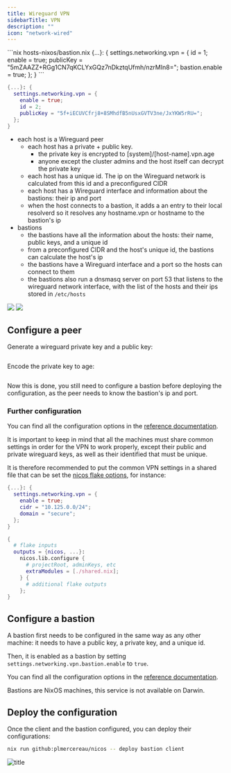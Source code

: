 ```yaml
---
title: Wireguard VPN
sidebarTitle: VPN
description: ""
icon: "network-wired"
---
```


<RequestExample>
```nix hosts-nixos/bastion.nix
{...}: {
  settings.networking.vpn = {
    id = 1;
    enable = true;
    publicKey = "5mZAAZZ+RGg1CN7qKCLYxGQz7nDkztqUfmh/nzrMIn8=";
    bastion.enable = true;
  };
}
```

```nix hosts-nixos/client.nix
{...}: {
  settings.networking.vpn = {
    enable = true;
    id = 2;
    publicKey = "5f+iECUVCfrj8+8SMhdfB5nUsxGVTV3ne/JxYKW5rRU=";
  };
}
```

</ResponseExample>

- each host is a Wireguard peer
  - each host has a private + public key.
    - the private key is encrypted to [system]/[host-name].vpn.age
    - anyone except the cluster admins and the host itself can decrypt the private key
  - each host has a unique id. The ip on the Wireguard network is calculated from this id and a preconfigured CIDR
  - each host has a Wireguard interface and information about the bastions: their ip and port
  - when the host connects to a bastion, it adds a an entry to their local resolverd so it resolves any hostname.vpn or hostname to the bastion's ip
- bastions
  - the bastions have all the information about the hosts: their name, public keys, and a unique id
  - from a preconfigured CIDR and the host's unique id, the bastions can calculate the host's ip
  - the bastions have a Wireguard interface and a port so the hosts can connect to them
  - the bastions also run a dnsmasq server on port 53 that listens to the wireguard network interface, with the list of the hosts and their ips stored in `/etc/hosts`

<Frame>
  <img
    style={{ height: "250px" }}
    className="block h-32 dark:hidden"
    src="/images/vpn-light.svg"
  />
  <img
    style={{ height: "250px" }}
    className="hidden h-32 dark:block"
    src="/images/vpn-dark.svg"
  />
</Frame>

## Configure a peer

Generate a wireguard private key and a public key:

```bash

```

Encode the private key to age:

```bash

```

Now this is done, you still need to configure a bastion before deploying the configuration, as the peer needs to know the bastion's ip and port.

### Further configuration

You can find all the configuration options in the [reference documentation](/reference/machines/common#settings-networking-vpn-cidr).

It is important to keep in mind that all the machines must share common settings in order for the VPN to work properly, except their public and private wireguard keys, as well as their identified that must be unique.

It is therefore recommended to put the common VPN settings in a shared file that can be set the [nicos flake options](), for instance:

<CodeGroup>

```nix ./shared.nix
{...}: {
  settings.networking.vpn = {
    enable = true;
    cidr = "10.125.0.0/24";
    domain = "secure";
  };
}
```

```nix ./flake.nix
{
  # flake inputs
  outputs = {nicos, ...}:
    nicos.lib.configure {
      # projectRoot, adminKeys, etc
      extraModules = [./shared.nix];
    } {
      # additional flake outputs
    };
}
```

</CodeGroup>

## Configure a bastion

A bastion first needs to be configured in the same way as any other machine: it needs to have a public key, a private key, and a unique id.

Then, it is enabled as a bastion by setting `settings.networking.vpn.bastion.enable` to `true`.

You can find all the configuration options in the [reference documentation](/reference/machines/nixos#settings-networking-vpn-bastion-enable).

<Info>
  Bastions are NixOS machines, this service is not available on Darwin.
</Info>

## Deploy the configuration

Once the client and the bastion configured, you can deploy their configurations:

```bash
nix run github:plmercereau/nicos -- deploy bastion client
```

![title](https://www.mermaidchart.com/raw/f59f7c39-5d34-4e18-bf3b-16a41b723e85?theme=dark&version=v0.1&format=svg)
